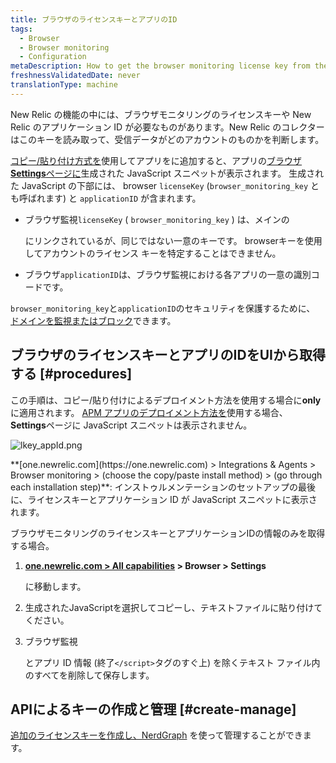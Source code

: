 ```yaml
---
title: ブラウザのライセンスキーとアプリのID
tags:
  - Browser
  - Browser monitoring
  - Configuration
metaDescription: How to get the browser monitoring license key from the UI.
freshnessValidatedDate: never
translationType: machine
---
```



New Relic の機能の中には、ブラウザモニタリングのライセンスキーや New Relic のアプリケーション ID が必要なものがあります。New Relic のコレクターはこのキーを読み取って、受信データがどのアカウントのものかを判断します。

[コピー/貼り付け方式を](/docs/browser/new-relic-browser/installation-configuration/adding-apps-new-relic-browser#copy-paste-app)使用してアプリを<InlinePopover type="browser"/>に追加すると、アプリの[ブラウザ<DNT>**Settings**</DNT>ページに](/docs/browser/new-relic-browser/installation-configuration/browser-settings-ui-options-browser-monitoring)生成された JavaScript スニペットが表示されます。 生成された JavaScript の下部には、 browser `licenseKey` (`browser_monitoring_key` とも呼ばれます) と `applicationID` が含まれます。

* ブラウザ監視`licenseKey` ( `browser_monitoring_key` ) は、メインの

  <InlinePopover type="licenseKey"/>

  にリンクされているが、同じではない一意のキーです。 browserキーを使用してアカウントのライセンス キーを特定することはできません。

* ブラウザ`applicationID`は、ブラウザ監視における各アプリの一意の識別コードです。

`browser_monitoring_key`と`applicationID`のセキュリティを保護するために、 [ドメインを監視またはブロック](/docs/browser/new-relic-browser/installation-configuration/monitor-or-block-specific-domains)できます。

## ブラウザのライセンスキーとアプリのIDをUIから取得する [#procedures]

この手順は、コピー/貼り付けによるデプロイメント方法を使用する場合に<DNT>**only**</DNT>に適用されます。 [APM アプリのデプロイメント方法を](/docs/browser/new-relic-browser/installation-configuration/adding-apps-new-relic-browser)使用する場合、 <DNT>**Settings**</DNT>ページに JavaScript スニペットは表示されません。

<img
  title="lkey_appId.png"
  alt="lkey_appId.png"
  src={browserLicenseAppKey}
/>

<figcaption>
  <DNT>**[one.newrelic.com](https://one.newrelic.com) > Integrations & Agents > Browser monitoring > (choose the copy/paste install method) > (go through each installation step)**</DNT>: インストゥルメンテーションのセットアップの最後に、ライセンスキーとアプリケーション ID が JavaScript スニペットに表示されます。
</figcaption>

ブラウザモニタリングのライセンスキーとアプリケーションIDの情報のみを取得する場合。

1. <DNT>**[one.newrelic.com > All capabilities](https://one.newrelic.com/all-capabilities) > Browser > Settings**</DNT>

   に移動します。

2. 生成されたJavaScriptを選択してコピーし、テキストファイルに貼り付けてください。

3. ブラウザ監視

   <InlinePopover type="licenseKey"/>

   とアプリ ID 情報 (終了`</script>`タグのすぐ上) を除くテキスト ファイル内のすべてを削除して保存します。

## APIによるキーの作成と管理 [#create-manage]

[追加のライセンスキーを作成し、NerdGraph](/docs/apis/nerdgraph/examples/use-nerdgraph-manage-license-keys-personal-api-keys) を使って管理することができます。